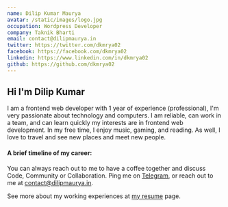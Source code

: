 ```yaml
---
name: Dilip Kumar Maurya
avatar: /static/images/logo.jpg
occupation: Wordpress Developer
company: Taknik Bharti
email: contact@dilipmaurya.in
twitter: https://twitter.com/dkmrya02
facebook: https://facebook.com/dkmrya02
linkedin: https://www.linkedin.com/in/dkmrya02
github: https://github.com/dkmrya02
---
```



## Hi <Twemoji emoji="waving hand" /> I'm Dilip Kumar

I am a frontend web developer with 1 year of experience (professional), I'm very passionate about technology and computers. I am reliable, can work in a team, and can learn quickly my interests are in frontend web development. In my free time, I enjoy music, gaming, and reading. As well, I love to travel and see new places and meet new people.

#### A brief timeline of my career:

<Timeline />

You can always reach out to me to have a coffee together and discuss Code, Community or Collaboration. Ping me on [Telegram](https://t.me/zsanglien), or reach out to me at [contact@dilipmaurya.in](mailto:contact@dilipmaurya.in).

See more about my working experiences at [my resume](/resume) page.

